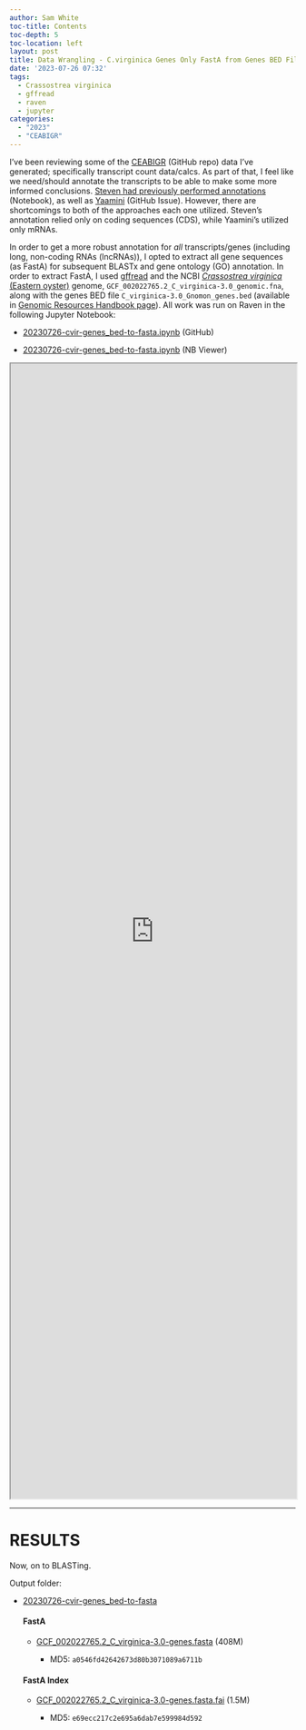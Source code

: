 ```yaml
---
author: Sam White
toc-title: Contents
toc-depth: 5
toc-location: left
layout: post
title: Data Wrangling - C.virginica Genes Only FastA from Genes BED File Using gffread on Raven
date: '2023-07-26 07:32'
tags: 
  - Crassostrea virginica
  - gffread
  - raven
  - jupyter
categories: 
  - "2023"
  - "CEABIGR"
---
```

I've been reviewing some of the [CEABIGR](https://github.com/sr320/ceabigr) (GitHub repo) data I've generated; specifically transcript count data/calcs. As part of that, I feel like we need/should annotate the transcripts to be able to make some more informed conclusions. [Steven had previously performed annotations](https://sr320.github.io/annotation/) (Notebook), as well as [Yaamini](https://github.com/RobertsLab/resources/issues/1660) (GitHub Issue). However, there are shortcomings to both of the approaches each one utilized. Steven's annotation relied only on coding sequences (CDS), while Yaamini's utilized only mRNAs.

In order to get a more robust annotation for _all_ transcripts/genes (including long, non-coding RNAs (lncRNAs)), I opted to extract all gene sequences (as FastA) for subsequent BLASTx and gene ontology (GO) annotation. In order to extract FastA, I used [gffread](https://ccb.jhu.edu/software/stringtie/gff.shtml#gffread) and the NCBI [_Crassostrea virginica_ (Eastern oyster)](https://en.wikipedia.org/wiki/Eastern_oyster) genome, `GCF_002022765.2_C_virginica-3.0_genomic.fna`, along with the genes BED file `C_virginica-3.0_Gnomon_genes.bed` (available in [Genomic Resources Handbook page](https://robertslab.github.io/resources/Genomic-Resources/)). All work was run on Raven in the following Jupyter Notebook:

- [20230726-cvir-genes_bed-to-fasta.ipynb](https://github.com/RobertsLab/code/blob/master/notebooks/sam/20230726-cvir-genes_bed-to-fasta.ipynb) (GitHub)

- [20230726-cvir-genes_bed-to-fasta.ipynb](https://nbviewer.org/github/RobertsLab/code/blob/master/notebooks/sam/20230726-cvir-genes_bed-to-fasta.ipynb) (NB Viewer)


<iframe src="https://nbviewer.org/github/RobertsLab/code/blob/master/notebooks/sam/20230726-cvir-genes_bed-to-fasta.ipynb" width="100%" height="2000" scrolling="yes"></iframe>

---

# RESULTS

Now, on to BLASTing.

Output folder:

- [20230726-cvir-genes_bed-to-fasta](https://gannet.fish.washington.edu/Atumefaciens/20230726-cvir-genes_bed-to-fasta/)

  #### FastA

  - [GCF_002022765.2_C_virginica-3.0-genes.fasta](https://gannet.fish.washington.edu/Atumefaciens/20230726-cvir-genes_bed-to-fastaGCF_002022765.2_C_virginica-3.0-genes.fasta) (408M)

    - MD5: `a0546fd42642673d80b3071089a6711b`

  #### FastA Index

  - [GCF_002022765.2_C_virginica-3.0-genes.fasta.fai](https://gannet.fish.washington.edu/Atumefaciens/20230726-cvir-genes_bed-to-fastaGCF_002022765.2_C_virginica-3.0-genes.fasta.fai) (1.5M)

    - MD5: `e69ecc217c2e695a6dab7e599984d592`
